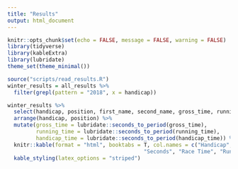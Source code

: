 ---
title: "Results"
output: html_document
---

```{r setup, include=FALSE}
knitr::opts_chunk$set(echo = FALSE, message = FALSE, warning = FALSE)
library(tidyverse)
library(kableExtra)
library(lubridate)
theme_set(theme_minimal())
```

```{r all-results}
source("scripts/read_results.R")
winter_results = all_results %>% 
  filter(grepl(pattern = "2018", x = handicap))
```

```{r print_winter_results, results='asis'}
winter_results %>%
  select(handicap, position, first_name, second_name, gross_time, running_time, handicap_time) %>% 
  arrange(handicap, position) %>%
  mutate(gross_time = lubridate::seconds_to_period(gross_time), 
         running_time = lubridate::seconds_to_period(running_time), 
         handicap_time = lubridate::seconds_to_period(handicap_time)) %>%
  knitr::kable(format = "html", booktabs = T, col.names = c("Handicap", "Position", "First",
                                           "Seconds", "Race Time", "Running Time", "Handicap Time")) %>% 
  kable_styling(latex_options = "striped")
```
